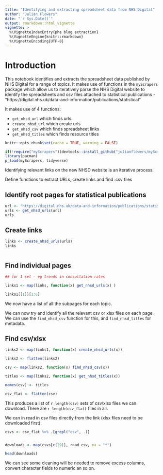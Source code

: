 ```yaml
---
title: "Identifying and extracting spreadsheet data from NHS Digital"
author: "Julian Flowers"
date: "`r Sys.Date()`"
output: rmarkdown::html_vignette
vignette: >
  %\VignetteIndexEntry{phe blog extraction}
  %\VignetteEngine{knitr::rmarkdown}
  %\VignetteEncoding{UTF-8}
---
```


# Introduction

This notebook identifies and extracts the spreadsheet data published by NHS Digital for a range of topics. It makes use of functions in the `myScrapers` package which allow us to iteratively parse the NHS Digital website to identify the spreadsheets and csv files attached to statistical publications - "https://digital.nhs.uk/data-and-information/publications/statistical"


It makes use of 4 functions:

* `get_nhsd_url` which finds urls
* `create_nhsd_url` which create urls 
* `get_nhsd_csv` which finds spreadsheet links
* `get_nhsd_titles` which finds resource titles



```r

knitr::opts_chunk$set(cache = TRUE, warning = FALSE)

if(!require("myScrapers"))devtools::install_github("julianflowers/myScrapers")
library(pacman)
p_load(myScrapers, tidyverse)

```

Identifying relevant links on the new NHSD website is an iterative process.

Define functions to extract URLs, create links and find .csv files


## Identify root pages for statistical publications

```r

url <- "https://digital.nhs.uk/data-and-information/publications/statistical"
urls <- get_nhsd_urls(url)
urls

```


## Create links

```r

links <- create_nhsd_urls(urls)
links



```

## Find individual pages

```r
## for 1 set - eg trends in consultation rates

links1 <- map(links, function(x) get_nhsd_urls(x) )

links1[[1]][1:6]
```

We now have a list of all the subpages for each topic.

We can now try and identify all the relevant csv or xlsx files on each page. We can use the `find_nhsd_csv` function for this, and `find_nhsd_titles`  for metadata.

## Find csv/xlsx

```r
links2 <- map(links1, function(x) create_nhsd_urls(x))

links2 <- flatten(links2)

csv <- map(links2, function(x) find_nhsd_csv(x))

titles <- map(links2, function(x) get_nhsd_titles(x))

names(csv) <- titles

csv_flat <- flatten(csv)

```

This produces a list of `r length(csv)` sets of csv/xlsx files we can download. There are `r length(csv_flat)` files in all.

We can in read in csv files directly from the link (xlsx files need to be downloaded first).

```r
csvs <- csv_flat %>% .[grepl("csv", .)] 


downloads <- map(csvs[c(29)], read_csv, na = "*")

head(downloads)
```

We can see some cleaning will be needed to remove excess columns, convert character fields to numeric an so on.


